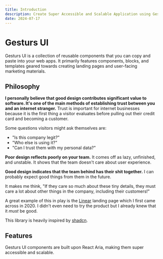 ```yaml
---
title: Introduction
description: Create Super Accessible and Scalable Application using Gesturs UI
date: 2024-07-17
---
```


# Gesturs UI

Gesturs UI is a collection of reusable components that you can copy and paste into your web apps. It primarily features components, blocks, and templates geared towards creating landing pages and user-facing marketing materials.

## Philosophy

**I personally believe that good design contributes significant value to software. It's one of the main methods of establishing trust between you and an internet stranger.** Trust is important for internet businesses because it is the first thing a visitor evaluates before pulling out their credit card and becoming a customer.

Some questions visitors might ask themselves are:

- "Is this company legit?"
- "Who else is using it?"
- "Can I trust them with my personal data?"

**Poor design reflects poorly on your team.** It comes off as lazy, unfinished, and unstable. It shows that the team doesn't care about user experience.

**Good design indicates that the team behind has their shit together.** I can probably expect good things from them in the future.

It makes me think, "If they care so much about these tiny details, they must care a lot about other things in the company, including their customers!"

A great example of this in play is the [Linear](https://linear.app) landing page which I first came across in 2020. I didn't even need to try the product but I already knew that it _must_ be good.

This library is heavily inspired by [shadcn](https://ui.shadcn.com).

## Features

Gesturs UI components are built upon React Aria, making them super accessible and scalable.
